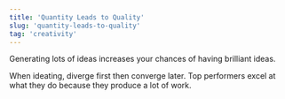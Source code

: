 ```yaml
---
title: 'Quantity Leads to Quality'
slug: 'quantity-leads-to-quality'
tag: 'creativity'
---
```


Generating lots of ideas increases your chances of having brilliant ideas.

When ideating, diverge first then converge later. Top performers excel at what they do because they produce a lot of work.